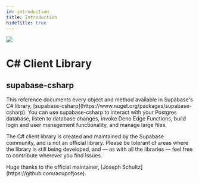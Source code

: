 ```yaml
---
id: introduction
title: Introduction
hideTitle: true
---
```


<div className="flex items-start gap-6 not-prose" id="introduction">
  <img src="/docs/img/icons/menu/reference-csharp.svg" className="w-8 h-8 rounded" />
  <div className="flex flex-col gap-2">
    <h1 className="text-3xl text-scale-1200 m-0">C# Client Library</h1>
    <h2 className="text-base font-mono text-scale-1100">supabase-csharp</h2>
  </div>
</div>

<div className="max-w-xl">
  This reference documents every object and method available in Supabase's C# library,
  [supabase-csharp](https://www.nuget.org/packages/supabase-csharp). You can use supabase-csharp to
  interact with your Postgres database, listen to database changes, invoke Deno Edge Functions,
  build login and user management functionality, and manage large files.
</div>

<div className="max-w-xl bg-slate-300 px-4 py-2 rounded-md">
  <p>The C# client library is created and maintained by the Supabase community, and is not an official library. Please be tolerant of areas where the library is still being developed, and — as with all the libraries — feel free to contribute wherever you find issues.</p>
<p>Huge thanks to the official maintainer, [Joseph Schultz](https://github.com/acupofjose).</p>

</div>
